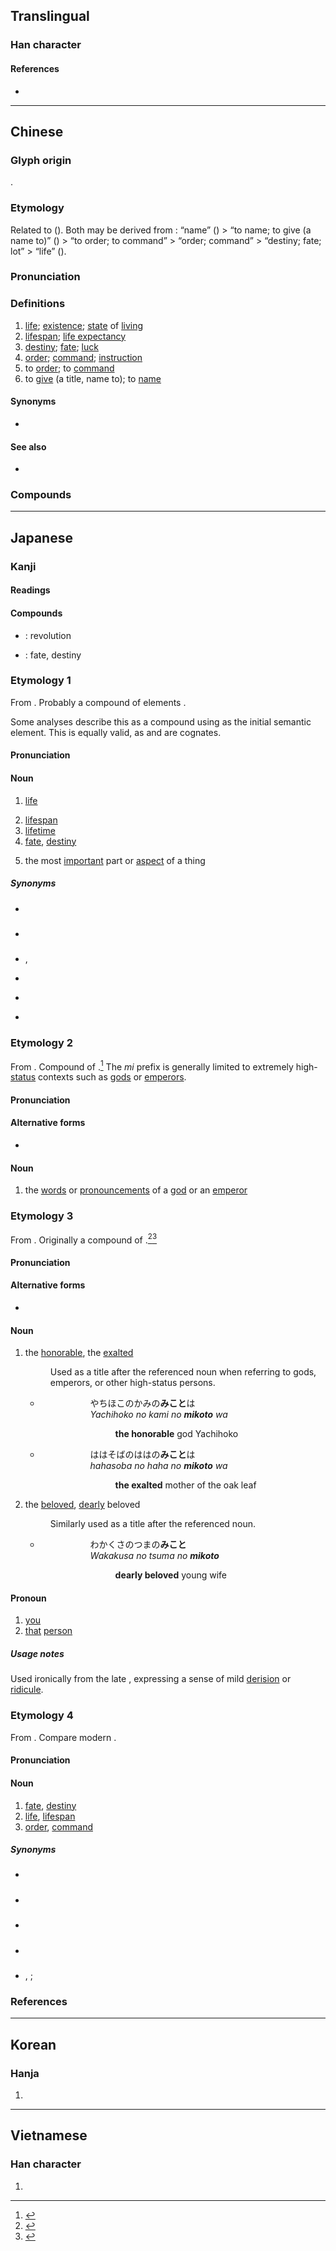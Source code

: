 {{also|令}}
{{character info/new}}
==Translingual==
{{stroke order}}

===Han character===
{{Han char|rn=30|rad=口|as=05|sn=8|four=80627|canj=OMRL|ids=⿱亼叩}}

====References====
* {{Han ref|kx=0183.180|dkj=03473|dj=0402.150|hdz=10604.110|uh=547D|ud=21629|bh=A952|bd=43346}}

----

==Chinese==
{{zh-forms|alt=𠇮}}

===Glyph origin===
{{Han etyl}}
{{Han compound|口|令|t1=mouth|t2=order|ls=ic}}.

===Etymology===
Related to {{och-l|令|to order; to command; order}} ({{zh-ref|Wang, 1982}}). Both may be derived from {{och-l|名|name}}: “name” ({{lang|zh|名}}) > “to name; to give (a name to)” ({{lang|zh|命}}) > “to order; to command” > “order; command” > “destiny; fate; lot” > “life” ({{zh-ref|Schuessler, 2007}}).

===Pronunciation===
{{zh-pron
|m=mìng
|m-s=min4
|c=meng6,ming6
|c_note=meng6 - vernacular; ming6 - literary
|h=pfs=miang/min
|h_note=miang - vernacular; min - literary
|md=miâng/mêng
|md_note=miâng - vernacular; mêng - literary
|mn=miā/bēng
|mn_note=miā - vernacular; bēng - literary
|mn-t=mian7/mêng6
|w=3min
|mc=y
|oc=y
|ma=y
|cat=n,v
}}

===Definitions===
{{zh-hanzi}}

# [[life]]; [[existence]]; [[state]] of [[living]] {{zh-mw|m,c:條}}
# [[lifespan]]; [[life expectancy]]
# [[destiny]]; [[fate]]; [[luck]]
# [[order]]; [[command]]; [[instruction]]
# to [[order]]; to [[command]]
# to [[give]] (a title, name to); to [[name]]

====Synonyms====
* {{sense|life}} {{zh-l|生命}}

====See also====
* {{zh-l|生活|(''personal aspects of'') life}}

===Compounds===
{{zh-der|命案|命筆|命大|命定|命根|命苦|命令|命脈|命名|命世|命數|命題|命途|命相|命運|命中|好命|生命|救命|命硬|共命鳥|命中率|命限|亡命|任命狀|命令主義|愛財如命|人命關天|命中註定|惟命是聽|命宮|大命|惟命是從|命蹇時乖|命小福薄|催命符|任命|命駕|人命|一命|家貧命苦|內命|命毒|命世之才|同命鴛鴦|命服|十月革命|使命|奉命唯謹|壽命|七月革命|亡身短命|宿命|任天由命|命如紙|壞了性命|命世才|害命|命根子|一文如命|司命|命不牢|命神|二次革命|國民革命|命薄如花|命在旦夕|性命交關|千里命駕|上命|命乖運拙|三命|同命|嘏命|亡命之徒|二月革命|愛錢如命|安非他命|愛才如命|勞碌命|宿命論|尊命|分命|受命|後命|對命|恩星照命|寄命|命運兩濟|性命之交|性命|奪命|佳人命薄|典身賣命|冊命|復命|佐命|得命|垂命|專命|孤鸞照命|將命|同命鳥|慈命|延命菊|佳人薄命|待命|度命|命若懸絲|幸不辱命|年命|平均壽命|命途坎坷|命儔嘯侶|帝命|反革命|性命之憂|命輕鴻毛|使命感|小命兒|俟命|圖財致命|丟命|反命|將士用命|寵命|乞命|喝命|從命|宿命通|保命|定命|命分|償命|人命危淺|安身立命|安命|安之若命|一錢如命|唯命是聽|九命奇冤|休命|奉命|奔命|委命|命途多舛|天命真主|俛首聽命|天命有歸|唯是命題|俯首聽命|一命嗚呼|填命|報命|執命|命釘|命意|圖財害命|國命|命不該絕|命人|命門|嚴命|命官|倒懸捱命|嗜之如命|催命|唯命是從|天命|命館|命蹇|命該如此|命薄相窮|命薄|命理|命染黃沙|命婦|命快|命帶桃花|唾是命|受命推事|命令句|命中注定|不辱使命|制命|命道|出人命|命虧|八敗命|工業革命|不敢從命|催命鬼|元命|假言命題|了身達命|九命|喪命|殞命|氣命|殺人償命|知命|捨命|用命|畢命|歹命|治命|活命|搶命|死命|抵命|湯武革命|欽命|相倚為命|生命力|方命|特命|批命|本命年|收回成命|數奇命蹇|排斥命題|知命之年|歸命|玩兒命|知命安身|疲於奔命|時乖命蹇|窮身潑命|曆命|王命|有命|王命旗牌|永命|窮達有命|應命|搏命|成命|沒命似的|文章憎命|放命|窮通皆命|時命|文命|文學革命|畏天知命|效命|祿命|欣然命筆|社會革命|拚老命|斃命|犬馬之命|授命|應天受命|桃花薄命|投命|矯命|短命|知命樂天|拜命|真命天子|相須為命|相與為命|相命|相依為命|樂天安命|盡命|拚命|稟命|祚命|掙命|狠命|玩命|死生有命|救命之恩|產業革命|生死有命|父母之命|生命週期|生命線|明命|支付命令|樂天知命|本命星|為民請命|殞身滅命|敕命|潑性命|抗命|狗命|民不堪命|有才無命|短壽促命|沒命|末命|禍福有命|新生命|死於非命|正命|生命徵象|暴力革命|攤了人命|星命|拼命三郎|朕命|斷難從命|短命鬼|拱手聽命|景命|捨命救人|拼命|索命|長命縷|鈞命|賣命|絕命詞|誥命|長命富貴|耳提面命|自命不凡|維天之命|聽天由命|綠色革命|軀命|買命錢|續命湯|美人命薄|臨危致命|臺命|緊急命令|駿命|致命|行政命令|薄命女|肯定命題|耿命|達人知命|罷於奔命|長命鎖|見危致命|聽天任命|算命先生|課命|覆命|臨危授命|臨危受命|聽天命|紅顏薄命|紅顏命薄|請命|運命|辛亥革命|認命|逆命|納命|長命百歲|要命|要命鬼|託孤寄命|豁命|薄命|遵命|老命|送命|革命法庭|納命來|順天聽命|財多命殆|革命家|緣慳命蹇|策命|饒命|關係命題|銜命|遺命|草菅人命|顧命|領命|順命|辟命|革命軍|革命民權|革命戰爭|革命先烈|革命之母|面命耳提|非定命論|非命|絕命書|造命|複合命題|維他命|討命|見危受命|長命釘|長命|負命|資訊革命|臨危效命|算命|隕命|贖命|違命|絕命|運命論|逃命|身家性命|辱命|辭不獲命|符命|革命|踰牆避命|見危授命|錫命|苦命|謀財害命|身命|託命|繫命|衡命|紅鸞照命|辭命|靦顏借命|脫命|立命安身|致命傷|自命清高|自命|聽命}}

{{zh-cat|Intermediate}}

----

==Japanese==

===Kanji===
{{ja-kanji|grade=3|rs=口05}}

====Readings====
{{ja-readings
|goon=みょう<みやう
|kanon=めい
|kun=いのち-, みこと-
}}

====Compounds====
{{der-top|Compounds}}
* {{ja-r|革命|かくめい}}: revolution
* {{ja-r|運命|うんめい}}: fate, destiny
{{der-bottom}}

===Etymology 1===
{{ja-kanjitab|yomi=k|いのち}}
From {{etyl|ojp|ja|sort=いのち}}. Probably a compound of {{etyl|ojp|-}} elements {{compound|lang=ja|sort=いのち|息|tr1=i|t1=breath|pos1=''i'' in compounds, ''iki'' on its own|の|tr2=no|pos2=possessive particle|霊|tr3=chi|t3=spirit, force, soul}}.

Some analyses describe this as a compound using {{m|ja|生|tr=i||life, breath|pos=''i'' in compounds, ''iki'' on its own}} as the initial semantic element. This is equally valid, as {{m|ja|息|tr=iki}} and {{m|ja|生き|tr=iki}} are cognates.

====Pronunciation====
{{ja-pron|yomi=k|いのち|acc=1|acc_ref=DJR}}

====Noun====
{{ja-noun|いのち}}

# [[life]]
#: {{ja-usex|'''命'''の[[恩人]]|'''いのち''' の おんじん|person to whom one owes their '''life'''}}
# [[lifespan]]
# [[lifetime]]
# [[fate]], [[destiny]]
# {{lb|ja|sort=いのち|figuratively}} the most [[important]] part or [[aspect]] of a thing

=====Synonyms=====
* {{sense|life}} {{ja-r|生命|せいめい}}
* {{sense|lifespan}} {{ja-r|寿命|じゅみょう}}
* {{sense|lifetime}} {{ja-r|生涯|しょうがい}}, {{ja-r|一生|いっしょう}}
* {{sense|fate}} {{ja-r|運命|うんめい}}
* {{sense|destiny}} {{ja-r|天命|てんめい}}
* {{sense|core aspect}} {{ja-r|真髄|しんずい}}

===Etymology 2===
{{ja-kanjitab|yomi=k|みこと}}
From {{etyl|ojp|ja|sort=みこと}}. Compound of {{prefix|lang=ja|sort=みこと|御|tr1=mi|pos1=honorific prefix|言|tr2=koto|t2=word}}.<ref name="KDJ">{{R:Kokugo Dai Jiten}}</ref> The ''mi'' prefix is generally limited to extremely high-[[status]] contexts such as [[god]]s or [[emperor]]s.

====Pronunciation====
{{ja-pron|yomi=k|みこと|acc=0|acc_ref=DJR}}

====Alternative forms====
* {{l|ja|御言}}

====Noun====
{{ja-noun|みこと}}

# the [[word]]s or [[pronouncement]]s of a [[god]] or an [[emperor]]

===Etymology 3===
{{ja-kanjitab|yomi=k|みこと}}
From {{etyl|ojp|ja|sort=みこと}}. Originally a compound of {{prefix|lang=ja|sort=みこと|御|tr1=mi|pos1=honorific prefix|事|tr2=koto|t2=abstract thing|pos2=as opposed to {{l|ja|物}}, ''mono'', “concrete thing”}}.<ref name="KDJ">{{R:Kokugo Dai Jiten}}</ref><ref name="DJR">{{R:Daijirin}}</ref>

====Pronunciation====
{{ja-pron|yomi=k|みこと|acc=0|acc_ref=DJR}}

====Alternative forms====
* {{l|ja|尊}}

====Noun====
{{ja-noun|みこと}}

# the [[honorable]], the [[exalted]]
#: Used as a title after the referenced noun when referring to gods, emperors, or other high-status persons.
#* {{RQ:Kojiki|Kami tsu maki}}
#*: {{lang|ja|夜知富許能 迦微能'''美許登'''波}}
#*: {{lang|ja|八千矛の神の'''命'''は}}
#*:: やちほこのかみの'''みこと'''は
#*:: ''Yachihoko no kami no '''mikoto''' wa''
#*::: '''the honorable''' god Yachihoko
#* {{RQ:Manyoshu|Book 20, No. 4408}}
#*: {{lang|ja|波々蘇婆能 波々能美許等波}}
#*: {{lang|ja|柞葉の母の'''命'''は}}
#*:: ははそばのははの'''みこと'''は
#*:: ''hahasoba no haha no '''mikoto''' wa''
#*::: '''the exalted''' mother of the oak leaf
# the [[beloved]], [[dearly]] beloved
#: Similarly used as a title after the referenced noun.
#* {{RQ:Kojiki|Kami tsu maki}}
#*: {{lang|ja|和加久佐能　都麻能'''美許登'''}}
#*: {{lang|ja|若草の妻の'''命'''}}
#*:: わかくさのつまの'''みこと'''
#*:: ''Wakakusa no tsuma no '''mikoto'''''
#*::: '''dearly beloved''' young wife

====Pronoun====
{{ja-pos|pronoun|みこと}}

# [[you]]
# [[that]] [[person]]

=====Usage notes=====
Used ironically from the late {{w|Heian period}}, expressing a sense of mild [[derision]] or [[ridicule]].

===Etymology 4===
{{ja-kanjitab|yomi=o|めい}}
From {{etyl|ltc|ja|sort=めい}} {{m|zh|命|tr=mjæng<sup>H</sup>||command}}. Compare modern {{etyl|cmn|-}} {{m|zh|命|tr=mìng||life, destiny, instruction}}.

====Pronunciation====
{{ja-pron|yomi=kanon|めい|acc=1|acc_ref=DJR}}

====Noun====
{{ja-noun|めい}}

# [[fate]], [[destiny]]
# [[life]], [[lifespan]]
# [[order]], [[command]]

=====Synonyms=====
* {{sense|fate}} {{ja-r|運命|うんめい}}
* {{sense|destiny}} {{ja-r|天命|てんめい}}
* {{sense|life}} {{ja-r|生命|せいめい}}
* {{sense|lifespan}} {{ja-r|寿命|じゅみょう}}
* {{sense|order}} {{l|ja|仰}}, {{ja-r|仰せ|おおせ}}; {{ja-r|命令|めいれい}}

===References===
<references/>

----

==Korean==

===Hanja===
{{ko-hanja|hangeul=[[명]]|rv=myeong|mr=myŏng}}

# {{defn|lang=ko|sort=口05}}

----

==Vietnamese==

===Han character===
{{vi-hantu|[[mệnh]], [[mạng]], [[mình]], [[mạnh]], [[mịnh]]|rs=口05}}

# {{defn|lang=vi|sort=口05}}